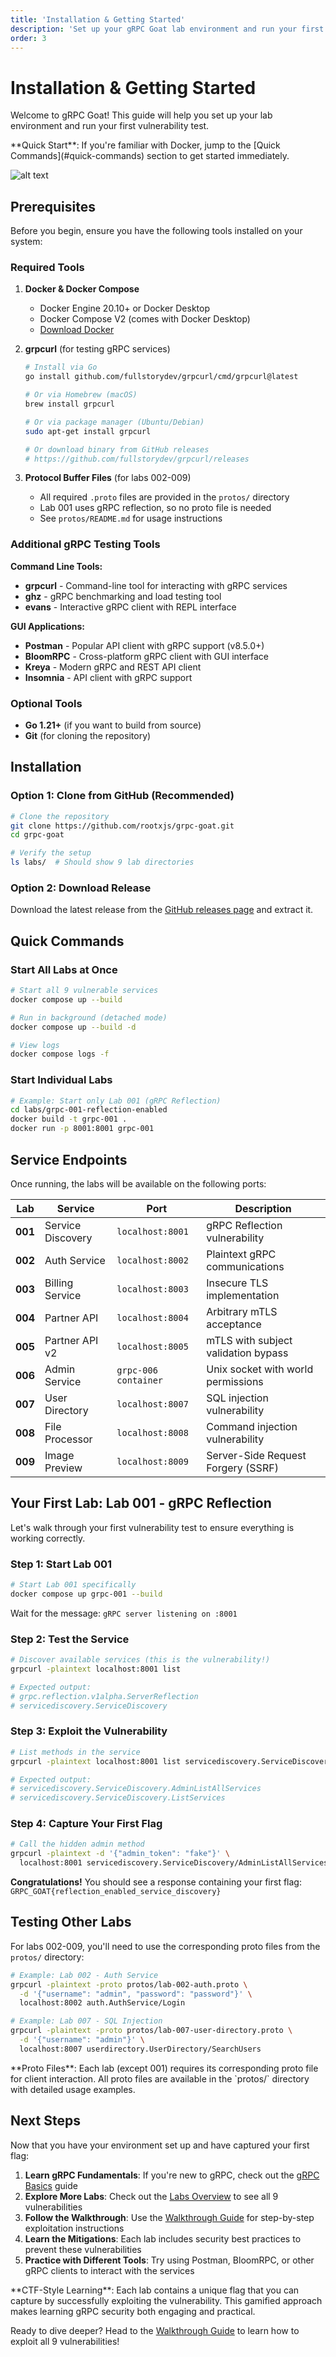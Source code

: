 ```yaml
---
title: 'Installation & Getting Started'
description: 'Set up your gRPC Goat lab environment and run your first vulnerability test'
order: 3
---
```



# Installation & Getting Started

Welcome to gRPC Goat! This guide will help you set up your lab environment and run your first vulnerability test.

<Aside type="tip">
**Quick Start**: If you're familiar with Docker, jump to the [Quick Commands](#quick-commands) section to get started immediately.
</Aside>

![alt text](grpc_goat_comp.webp)

## Prerequisites

Before you begin, ensure you have the following tools installed on your system:

### Required Tools

1. **Docker & Docker Compose**
   - Docker Engine 20.10+ or Docker Desktop
   - Docker Compose V2 (comes with Docker Desktop)
   - [Download Docker](https://docs.docker.com/get-docker/)

2. **grpcurl** (for testing gRPC services)
   ```bash
   # Install via Go
   go install github.com/fullstorydev/grpcurl/cmd/grpcurl@latest

   # Or via Homebrew (macOS)
   brew install grpcurl

   # Or via package manager (Ubuntu/Debian)
   sudo apt-get install grpcurl

   # Or download binary from GitHub releases
   # https://github.com/fullstorydev/grpcurl/releases
   ```

3. **Protocol Buffer Files** (for labs 002-009)
   - All required `.proto` files are provided in the `protos/` directory
   - Lab 001 uses gRPC reflection, so no proto file is needed
   - See `protos/README.md` for usage instructions

### Additional gRPC Testing Tools

**Command Line Tools:**
- **grpcurl** - Command-line tool for interacting with gRPC services
- **ghz** - gRPC benchmarking and load testing tool
- **evans** - Interactive gRPC client with REPL interface

**GUI Applications:**
- **Postman** - Popular API client with gRPC support (v8.5.0+)
- **BloomRPC** - Cross-platform gRPC client with GUI interface
- **Kreya** - Modern gRPC and REST API client
- **Insomnia** - API client with gRPC support

### Optional Tools

- **Go 1.21+** (if you want to build from source)
- **Git** (for cloning the repository)

## Installation

### Option 1: Clone from GitHub (Recommended)

```bash
# Clone the repository
git clone https://github.com/rootxjs/grpc-goat.git
cd grpc-goat

# Verify the setup
ls labs/  # Should show 9 lab directories
```

### Option 2: Download Release

Download the latest release from the [GitHub releases page](https://github.com/rootxjs/grpc-goat/releases) and extract it.

## Quick Commands

### Start All Labs at Once

```bash
# Start all 9 vulnerable services
docker compose up --build

# Run in background (detached mode)
docker compose up --build -d

# View logs
docker compose logs -f
```

### Start Individual Labs

```bash
# Example: Start only Lab 001 (gRPC Reflection)
cd labs/grpc-001-reflection-enabled
docker build -t grpc-001 .
docker run -p 8001:8001 grpc-001
```

## Service Endpoints

Once running, the labs will be available on the following ports:

| Lab | Service | Port | Description |
|-----|---------|------|-------------|
| **001** | Service Discovery | `localhost:8001` | gRPC Reflection vulnerability |
| **002** | Auth Service | `localhost:8002` | Plaintext gRPC communications |
| **003** | Billing Service | `localhost:8003` | Insecure TLS implementation |
| **004** | Partner API | `localhost:8004` | Arbitrary mTLS acceptance |
| **005** | Partner API v2 | `localhost:8005` | mTLS with subject validation bypass |
| **006** | Admin Service | `grpc-006 container` | Unix socket with world permissions |
| **007** | User Directory | `localhost:8007` | SQL injection vulnerability |
| **008** | File Processor | `localhost:8008` | Command injection vulnerability |
| **009** | Image Preview | `localhost:8009` | Server-Side Request Forgery (SSRF) |

## Your First Lab: Lab 001 - gRPC Reflection

Let's walk through your first vulnerability test to ensure everything is working correctly.

### Step 1: Start Lab 001

```bash
# Start Lab 001 specifically
docker compose up grpc-001 --build
```

Wait for the message: `gRPC server listening on :8001`

### Step 2: Test the Service

```bash
# Discover available services (this is the vulnerability!)
grpcurl -plaintext localhost:8001 list

# Expected output:
# grpc.reflection.v1alpha.ServerReflection
# servicediscovery.ServiceDiscovery
```

### Step 3: Exploit the Vulnerability

```bash
# List methods in the service
grpcurl -plaintext localhost:8001 list servicediscovery.ServiceDiscovery

# Expected output:
# servicediscovery.ServiceDiscovery.AdminListAllServices
# servicediscovery.ServiceDiscovery.ListServices
```

### Step 4: Capture Your First Flag

```bash
# Call the hidden admin method
grpcurl -plaintext -d '{"admin_token": "fake"}' \
  localhost:8001 servicediscovery.ServiceDiscovery/AdminListAllServices
```

**Congratulations!** You should see a response containing your first flag: `GRPC_GOAT{reflection_enabled_service_discovery}`

## Testing Other Labs

For labs 002-009, you'll need to use the corresponding proto files from the `protos/` directory:

```bash
# Example: Lab 002 - Auth Service
grpcurl -plaintext -proto protos/lab-002-auth.proto \
  -d '{"username": "admin", "password": "password"}' \
  localhost:8002 auth.AuthService/Login

# Example: Lab 007 - SQL Injection
grpcurl -plaintext -proto protos/lab-007-user-directory.proto \
  -d '{"username": "admin"}' \
  localhost:8007 userdirectory.UserDirectory/SearchUsers
```

<Aside type="note">
**Proto Files**: Each lab (except 001) requires its corresponding proto file for client interaction. All proto files are available in the `protos/` directory with detailed usage examples.
</Aside>

## Next Steps

Now that you have your environment set up and have captured your first flag:

1. **Learn gRPC Fundamentals**: If you're new to gRPC, check out the [gRPC Basics](/docs/grpc_goat_docs/grpc-basics) guide
2. **Explore More Labs**: Check out the [Labs Overview](/docs/grpc_goat_docs/labs) to see all 9 vulnerabilities
3. **Follow the Walkthrough**: Use the [Walkthrough Guide](/docs/grpc_goat_docs/walkthrough) for step-by-step exploitation instructions
4. **Learn the Mitigations**: Each lab includes security best practices to prevent these vulnerabilities
5. **Practice with Different Tools**: Try using Postman, BloomRPC, or other gRPC clients to interact with the services

<Aside type="note">
**CTF-Style Learning**: Each lab contains a unique flag that you can capture by successfully exploiting the vulnerability. This gamified approach makes learning gRPC security both engaging and practical.
</Aside>

Ready to dive deeper? Head to the [Walkthrough Guide](/docs/grpc_goat_docs/walkthrough) to learn how to exploit all 9 vulnerabilities!
